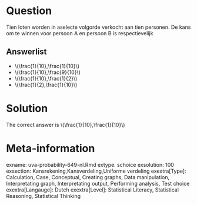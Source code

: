 Question
========

Tien loten worden in aselecte volgorde verkocht aan tien personen. De kans om te winnen voor persoon A en persoon B is respectievelijk 

Answerlist
----------
* \\(\\frac{1}{10},\\frac{1}{10}\\)
* \\(\\frac{1}{10},\\frac{9}{10}\\)
* \\(\\frac{1}{10},\\frac{1}{2}\\)
* \\(\\frac{1}{2},\\frac{1}{10}\\)

Solution
========

The correct answer is  \\(\\frac{1}{10},\\frac{1}{10}\\) 

Meta-information
================
exname: uva-probability-649-nl.Rmd 
extype: schoice 
exsolution: 100 
exsection: Kansrekening,Kansverdeling,Uniforme verdeling 
exextra[Type]: Calculation, Case, Conceptual, Creating graphs, Data manipulation, Interpretating graph, Interpretating output, Performing analysis, Test choice 
exextra[Langauge]: Dutch 
exextra[Level]: Statistical Literacy, Statistical Reasoning, Statistical Thinking 
